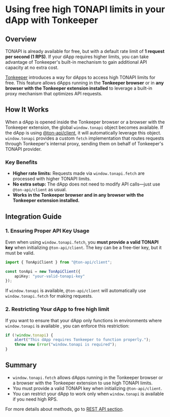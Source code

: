 # Using free high TONAPI limits in your dApp with Tonkeeper

## Overview
TONAPI is already available for free, but with a default rate limit of **1 request per second (1 RPS)**. If your dApp requires higher limits, you can take advantage of Tonkeeper's built-in mechanism to gain additional API capacity at no extra cost.

[Tonkeeper](https://tonkeeper.com/) introduces a way for dApps to access high TONAPI limits for free. This feature allows dApps running in the **Tonkeeper browser** or in **any browser with the Tonkeeper extension installed** to leverage a built-in proxy mechanism that optimizes API requests.

## How It Works
When a dApp is opened inside the Tonkeeper browser or a browser with the Tonkeeper extension, the global `window.tonapi` object becomes available. If the dApp is using [@ton-api/client](https://www.npmjs.com/package/@ton-api/client), it will automatically leverage this object. `window.tonapi` provides a custom `fetch` implementation that routes requests through Tonkeeper's internal proxy, sending them on behalf of Tonkeeper's TONAPI provider.

### Key Benefits
- **Higher rate limits:** Requests made via `window.tonapi.fetch` are processed with higher TONAPI limits.
- **No extra setup:** The dApp does not need to modify API calls—just use `@ton-api/client` as usual.
- **Works in the Tonkeeper browser and in any browser with the Tonkeeper extension installed.**

## Integration Guide
### 1. Ensuring Proper API Key Usage
Even when using `window.tonapi.fetch`, you **must provide a valid TONAPI key** when initializing `@ton-api/client`. The key can be a free-tier key, but it must be valid.

```ts
import { TonApiClient } from "@ton-api/client";

const tonApi = new TonApiClient({
    apiKey: "your-valid-tonapi-key"
});
```

If `window.tonapi` is available, `@ton-api/client` will automatically use `window.tonapi.fetch` for making requests.

### 2. Restricting Your dApp to free high limit
If you want to ensure that your dApp only functions in environments where `window.tonapi` is available , you can enforce this restriction:

```ts
if (!window.tonapi) {
    alert("This dApp requires Tonkeeper to function properly.");
    throw new Error("window.tonapi is required");
}
```

## Summary
- `window.tonapi.fetch` allows dApps running in the Tonkeeper browser or a browser with the Tonkeeper extension to use high TONAPI limits.
- You must provide a valid TONAPI key when initializing `@ton-api/client`.
- You can restrict your dApp to work only when `window.tonapi` is available if you need high RPS.

For more details about methods, go to [REST API section](/tonapi/rest-api).

